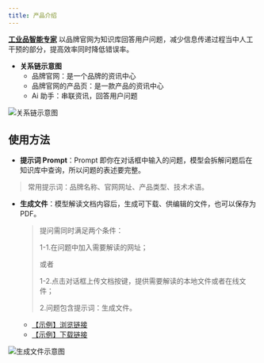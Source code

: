 ```yaml
---
title: 产品介绍
---
```


**[工业品智能专家](https://www.aibangxuanxing.com)** 以品牌官网为知识库回答用户问题，减少信息传递过程当中人工干预的部分，提高效率同时降低错误率。

- **关系链示意图**
  - 品牌官网：是一个品牌的资讯中心
  - 品牌官网的产品页：是一款产品的资讯中心
  - Ai 助手：串联资讯，回答用户问题

![关系链示意图](https://pub-9afd37582afd4e23a5f8075515d93ece.r2.dev/introduction.png)

## 使用方法

* **提示词 Prompt**：Prompt 即你在对话框中输入的问题，模型会拆解问题后在知识库中查询，所以问题的表述要完整。
> 常用提示词：品牌名称、官网网址、产品类型、技术术语。

* **生成文件**：模型解读文档内容后，生成可下载、供编辑的文件，也可以保存为 PDF。

  > 提问需同时满足两个条件：
  >
  > 1-1.在问题中加入需要解读的网址；
  >
  > 或者
  >
  > 1-2.点击对话框上传文档按键，提供需要解读的本地文件或者在线文件；
  >
  > 2.问题包含提示词：生成文件。
  - [【示例】浏览链接](https://ichuck-w.github.io/github-actions-results_shared-documents/#/20240831_070618_4392.md)
  - [【示例】下载链接](https://raw.githubusercontent.com/ichuck-w/shared-documents/main/docs/20240831_070618_4392.md)

![生成文件示意图](https://pub-9afd37582afd4e23a5f8075515d93ece.r2.dev/save-as-pdf.jpg)
